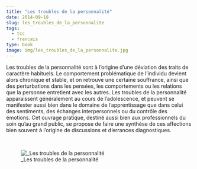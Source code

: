 ```yaml
---
title: "Les troubles de la personnalité"
date: 2014-09-18
slug: les_troubles_de_la_personnalite
tags:
  - tcc
  - francais
type: book
image: img/les_troubles_de_la_personnalite.jpg
---
```


Les troubles de la personnalité sont à l'origine d'une déviation des traits de caractère habituels.
Le comportement problématique de l'individu devient alors chronique et stable, et on retrouve une certaine souffrance, ainsi que des perturbations dans les pensées, les comportements ou les relations que la personne entretient avec les autres.
Les troubles de la personnalité apparaissent généralement au cours de l'adolescence, et peuvent se manifester aussi bien dans le domaine de l'apprentissage que dans celui des sentiments, des échanges interpersonnels ou du contrôle des émotions.
Cet ouvrage pratique, destiné aussi bien aux professionnels du soin qu'au grand public, se propose de faire une synthèse de ces affections bien souvent à l'origine de discussions et d'errances diagnostiques.

<br>

![_Les troubles de la personnalité](img/les_troubles_de_la_personnalite.jpg)
